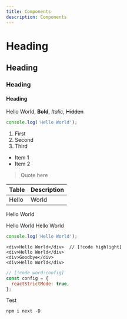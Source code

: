 ```yaml
---
title: Components
description: Components
---
```

# Heading
 
## Heading
 
### Heading
 
#### Heading
 
Hello World, **Bold**, _Italic_, ~~Hidden~~
 
```ts
console.log('Hello World');
```
 
1. First
2. Second
3. Third
 
- Item 1
- Item 2
 
> Quote here
 
| Table | Description |
| ----- | ----------- |
| Hello | World       |

<Callout>Hello World</Callout>

<Callout title="Title">Hello World</Callout>
<Callout title="Title" type="error">
  Hello World
</Callout>

```js title="My Title"
console.log('Hello World');
```

```tsx
<div>Hello World</div>  // [!code highlight]
<div>Hello World</div>
<div>Goodbye</div>
<div>Hello World</div>
```

```js
// [!code word:config]
const config = {
  reactStrictMode: true,
};
```
Test

```package-install
npm i next -D
```
